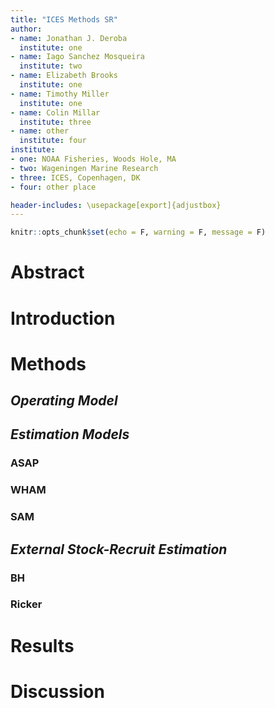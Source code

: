 ```yaml
---
title: "ICES Methods SR"
author:
- name: Jonathan J. Deroba
  institute: one
- name: Iago Sanchez Mosqueira 
  institute: two
- name: Elizabeth Brooks
  institute: one
- name: Timothy Miller 
  institute: one
- name: Colin Millar 
  institute: three
- name: other
  institute: four
institute:
- one: NOAA Fisheries, Woods Hole, MA
- two: Wageningen Marine Research
- three: ICES, Copenhagen, DK
- four: other place

header-includes: \usepackage[export]{adjustbox}
---
```


```r
knitr::opts_chunk$set(echo = F, warning = F, message = F)
```

# Abstract

# Introduction

# Methods

## *Operating Model*

## *Estimation Models*

### ASAP
### WHAM
### SAM

## *External Stock-Recruit Estimation*

### BH

### Ricker

# Results

# Discussion
